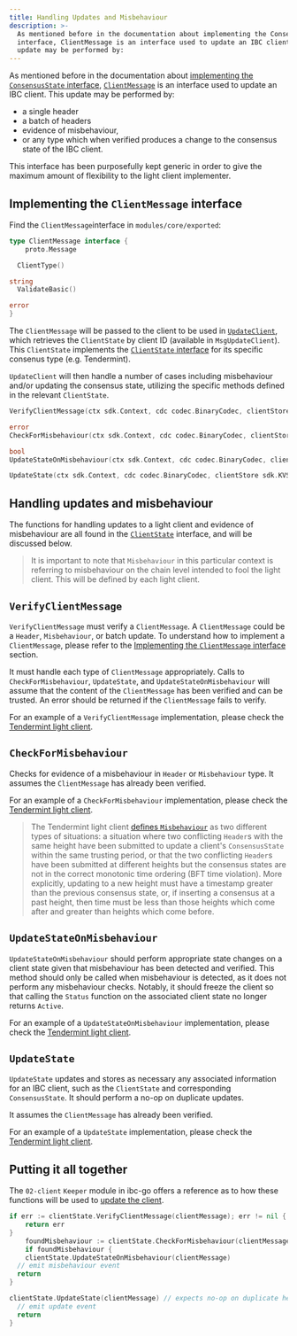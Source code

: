 ```yaml
---
title: Handling Updates and Misbehaviour
description: >-
  As mentioned before in the documentation about implementing the ConsensusState
  interface, ClientMessage is an interface used to update an IBC client. This
  update may be performed by:
---
```

As mentioned before in the documentation about [implementing the `ConsensusState` interface](03-consensus-state), [`ClientMessage`](https://github.com/cosmos/ibc-go/blob/main/modules/core/exported/client.go#L145) is an interface used to update an IBC client. This update may be performed by:

* a single header
* a batch of headers
* evidence of misbehaviour,
* or any type which when verified produces a change to the consensus state of the IBC client.

This interface has been purposefully kept generic in order to give the maximum amount of flexibility to the light client implementer.

## Implementing the `ClientMessage` interface

Find the `ClientMessage`interface in `modules/core/exported`:

```go
type ClientMessage interface {
    proto.Message

  ClientType()

string
  ValidateBasic()

error
}
```

The `ClientMessage` will be passed to the client to be used in [`UpdateClient`](https://github.com/cosmos/ibc-go/blob/57da75a70145409247e85365b64a4b2fc6ddad2f/modules/core/02-client/keeper/client.go#L53), which retrieves the `ClientState` by client ID (available in `MsgUpdateClient`). This `ClientState` implements the [`ClientState` interface](02-client-state) for its specific consenus type (e.g. Tendermint).

`UpdateClient` will then handle a number of cases including misbehaviour and/or updating the consensus state, utilizing the specific methods defined in the relevant `ClientState`.

```go
VerifyClientMessage(ctx sdk.Context, cdc codec.BinaryCodec, clientStore sdk.KVStore, clientMsg ClientMessage)

error
CheckForMisbehaviour(ctx sdk.Context, cdc codec.BinaryCodec, clientStore sdk.KVStore, clientMsg ClientMessage)

bool
UpdateStateOnMisbehaviour(ctx sdk.Context, cdc codec.BinaryCodec, clientStore sdk.KVStore, clientMsg ClientMessage)

UpdateState(ctx sdk.Context, cdc codec.BinaryCodec, clientStore sdk.KVStore, clientMsg ClientMessage) []Height
```

## Handling updates and misbehaviour

The functions for handling updates to a light client and evidence of misbehaviour are all found in the [`ClientState`](https://github.com/cosmos/ibc-go/blob/v6.0.0/modules/core/exported/client.go#L40) interface, and will be discussed below.

> It is important to note that `Misbehaviour` in this particular context is referring to misbehaviour on the chain level intended to fool the light client. This will be defined by each light client.

## `VerifyClientMessage`

`VerifyClientMessage` must verify a `ClientMessage`. A `ClientMessage` could be a `Header`, `Misbehaviour`, or batch update. To understand how to implement a `ClientMessage`, please refer to the [Implementing the `ClientMessage` interface](#implementing-the-clientmessage-interface) section.

It must handle each type of `ClientMessage` appropriately. Calls to `CheckForMisbehaviour`, `UpdateState`, and `UpdateStateOnMisbehaviour` will assume that the content of the `ClientMessage` has been verified and can be trusted. An error should be returned if the `ClientMessage` fails to verify.

For an example of a `VerifyClientMessage` implementation, please check the [Tendermint light client](https://github.com/cosmos/ibc-go/blob/main/modules/light-clients/07-tendermint/update.go#L20).

## `CheckForMisbehaviour`

Checks for evidence of a misbehaviour in `Header` or `Misbehaviour` type. It assumes the `ClientMessage` has already been verified.

For an example of a `CheckForMisbehaviour` implementation, please check the [Tendermint light client](https://github.com/cosmos/ibc-go/blob/main/modules/light-clients/07-tendermint/misbehaviour_handle.go#L18).

> The Tendermint light client [defines `Misbehaviour`](https://github.com/cosmos/ibc-go/blob/main/modules/light-clients/07-tendermint/misbehaviour.go) as two different types of situations: a situation where two conflicting `Header`s with the same height have been submitted to update a client's `ConsensusState` within the same trusting period, or that the two conflicting `Header`s have been submitted at different heights but the consensus states are not in the correct monotonic time ordering (BFT time violation). More explicitly, updating to a new height must have a timestamp greater than the previous consensus state, or, if inserting a consensus at a past height, then time must be less than those heights which come after and greater than heights which come before.

## `UpdateStateOnMisbehaviour`

`UpdateStateOnMisbehaviour` should perform appropriate state changes on a client state given that misbehaviour has been detected and verified. This method should only be called when misbehaviour is detected, as it does not perform any misbehaviour checks. Notably, it should freeze the client so that calling the `Status` function on the associated client state no longer returns `Active`.

For an example of a `UpdateStateOnMisbehaviour` implementation, please check the [Tendermint light client](https://github.com/cosmos/ibc-go/blob/main/modules/light-clients/07-tendermint/update.go#L197).

## `UpdateState`

`UpdateState` updates and stores as necessary any associated information for an IBC client, such as the `ClientState` and corresponding `ConsensusState`. It should perform a no-op on duplicate updates.

It assumes the `ClientMessage` has already been verified.

For an example of a `UpdateState` implementation, please check the [Tendermint light client](https://github.com/cosmos/ibc-go/blob/main/modules/light-clients/07-tendermint/update.go#L131).

## Putting it all together

The `02-client` `Keeper` module in ibc-go offers a reference as to how these functions will be used to [update the client](https://github.com/cosmos/ibc-go/blob/main/modules/core/02-client/keeper/client.go#L48).

```go expandable
if err := clientState.VerifyClientMessage(clientMessage); err != nil {
    return err
}
    foundMisbehaviour := clientState.CheckForMisbehaviour(clientMessage)
    if foundMisbehaviour {
    clientState.UpdateStateOnMisbehaviour(clientMessage)
  // emit misbehaviour event
  return
}

clientState.UpdateState(clientMessage) // expects no-op on duplicate header
  // emit update event
  return
}
```

